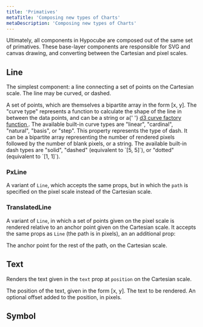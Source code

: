 ```yaml
---
title: 'Primatives'
metaTitle: 'Composing new types of Charts'
metaDescription: 'Composing new types of Charts'
---
```



Ultimately, all components in Hypocube are composed out of the same set of primatives. These base-layer components are responsible for SVG and canvas drawing, and converting between the Cartesian and pixel scales.

## Line

The simplest component: a line connecting a set of points on the Cartesian scale. The line may be curved, or dashed.

<PropDef name="path" type="Array<[number, number]>" required>
  A set of points, which are themselves a bipartite array in the form [x, y].
</PropDef>
<PropDef name="stroke" type="color | null" def="#000"></PropDef>
<PropDef name="strokeWidth" type="number" def="1"></PropDef>
<PropDef name="fill" type="color | null" def="null"></PropDef>
<PropDef name="curveType" type="string | D3CurveFactory" def="linear">
  The "curve type" represents a function to calculate the shape of the line in
  between the data points, and can be a string or a{' '}
  <a href="http://using-d3js.com/05_04_curves.html">
    d3 curve factory function
  </a>
  . The available built-in curve types are "linear", "cardinal", "natural", "basis",
  or "step".
</PropDef>
<PropDef name="dash" type="string | [number, number]" def="solid">
  This property represents the type of dash. It can be a bipartite array
  representing the number of rendered pixels followed by the number of blank
  pixels, or a string. The available built-in dash types are "solid", "dashed"
  (equivalent to `[5, 5]`), or "dotted" (equivalent to `[1, 1]`).
</PropDef>

### PxLine

A variant of `Line`, which accepts the same props, but in which the `path` is specified on the pixel scale instead of the Cartesian scale.

### TranslatedLine

A variant of `Line`, in which a set of points given on the pixel scale is rendered relative to an anchor point given on the Cartesian scale. It accepts the same props as `Line` (the path is in pixels), an an additional prop:

<PropDef name="point" type="[number, number]" required>
  The anchor point for the rest of the path, on the Cartesian scale.
</PropDef>

## Text

Renders the text given in the `text` prop at `position` on the Cartesian scale.

<PropDef name="position" type="[number, number]" required>
  The position of the text, given in the form [x, y].
</PropDef>
<PropDef name="text" type="string" required>
  The text to be rendered.
</PropDef>
<PropDef name="pxOffset" type="[number, number]">
  An optional offset added to the position, in pixels.
</PropDef>
<PropDef name="color" type="color" def="#000"></PropDef>
<PropDef name="font" type="string" def="sans-serif"></PropDef>
<PropDef name="fontSize" type="number" def="16"></PropDef>
<PropDef name="align" type="'left' | 'center' | 'right'" def="left"></PropDef>

## Symbol
